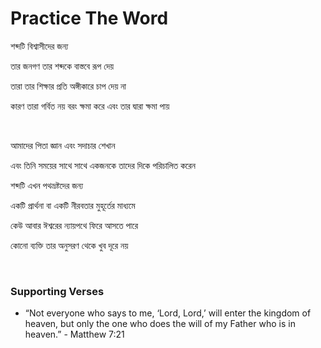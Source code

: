 # Practice The Word

শব্দটি বিশ্বাসীদের জন্য

তার জনগণ তার শব্দকে বাস্তবে রূপ দেয়

তারা তার শিক্ষার প্রতি অঙ্গীকারে চাপ দেয় না

কারণ তারা গর্বিত নয় বরং ক্ষমা করে এবং তার দ্বারা ক্ষমা পায়

<br />

আমাদের পিতা জ্ঞান এবং সদাচার শেখান

এবং তিনি সময়ের সাথে সাথে একজনকে তাদের দিকে পরিচালিত করেন

শব্দটি এখন পথভ্রষ্টদের জন্য

একটি প্রার্থনা বা একটি নীরবতার মুহূর্তের মাধ্যমে

কেউ আবার ঈশ্বরের ন্যায়পথে ফিরে আসতে পারে

কোনো ব্যক্তি তার অনুসরণ থেকে খুব দূরে নয়

<br />

### Supporting Verses

- “Not everyone who says to me, ‘Lord, Lord,’ will enter the kingdom of heaven, but only the one who does the will of my Father who is in heaven.” - Matthew 7:21